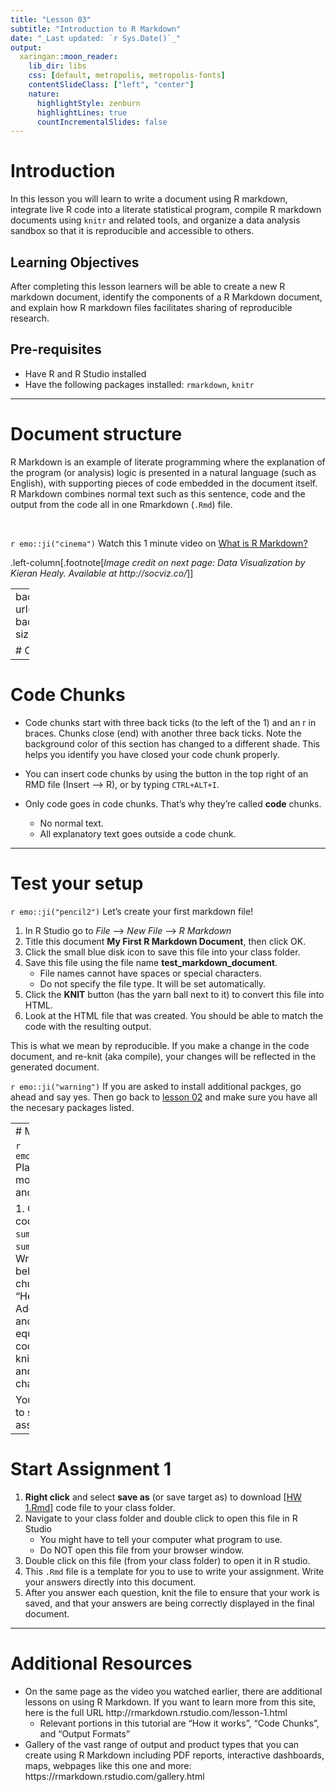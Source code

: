 ```yaml
---
title: "Lesson 03"
subtitle: "Introduction to R Markdown"
date: "_Last updated: `r Sys.Date()`_"
output:
  xaringan::moon_reader:
    lib_dir: libs
    css: [default, metropolis, metropolis-fonts]
    contentSlideClass: ["left", "center"]
    nature:
      highlightStyle: zenburn
      highlightLines: true
      countIncrementalSlides: false
---
```


# Introduction

In this lesson you will learn to write a document using R markdown, integrate live R code into a literate statistical program, compile R markdown documents using `knitr` and related tools, and organize a data analysis sandbox so that it is reproducible and accessible to others.

## Learning Objectives

After completing this lesson learners will be able to create a new R markdown document, identify the components of a R Markdown document, and explain how R markdown files facilitates sharing of reproducible research. 

## Pre-requisites
* Have R and R Studio installed
* Have the following packages installed: `rmarkdown`, `knitr`

---

# Document structure 

R Markdown is an example of literate programming where the explanation of the program (or analysis) logic is presented in a natural language (such as English), with supporting pieces of code embedded in the document itself. R Markdown combines normal text such as this sentence, code and the output from the code all in one Rmarkdown (`.Rmd`) file. 

<br>

`r emo::ji("cinema")` Watch this 1 minute video on [What is R Markdown?](http://rmarkdown.rstudio.com/lesson-1.html)

  
.left-column[.footnote[*Image credit on next page: Data Visualization by Kieran Healy. Available at http://socviz.co/*]]

---
background-image: url('../static/img/rmarkdown_components.png')
background-position: center
background-size: 75%

# Components of a R Markdown document 

---

# Code Chunks 

* Code chunks start with three back ticks (to the left of the 1) and an r in braces. Chunks close (end) with another three back ticks. Note the background color of this section has changed to a different shade. This helps you identify you have closed your code chunk properly. 

* You can insert code chunks by using the button in the top right of an RMD file (Insert --> R), 
or by typing  `CTRL+ALT+I`. 

* Only code goes in code chunks. That's why they're called **code** chunks. 
  - No normal text. 
  - All explanatory text goes outside a code chunk.


---

# Test your setup

`r emo::ji("pencil2")` Let's create your first markdown file!

1. In R Studio go to _File_ --> _New File_ --> _R Markdown_
2. Title this document **My First R Markdown Document**, then click OK.
3. Click the small blue disk icon to save this file into your class folder. 
4. Save this file using the file name **test_markdown_document**. 
    - File names cannot have spaces or special characters.
    - Do not specify the file type. It will be set automatically. 
5. Click the **KNIT** button (has the yarn ball next to it) to convert this file into HTML. 
6. Look at the HTML file that was created. You should be able to match the code with the resulting output. 

This is what we mean by reproducible. If you make a change in the code document, and re-knit (aka compile), your changes will be reflected in the generated document. 

`r emo::ji("warning")` If you are asked to install additional packges, go ahead and say yes. Then go back to [lesson 02](02_setup_slides.html) and make sure you have all the necesary packages listed. 

---
# Make a change

`r emo::ji("pencil2")`  Play around with modifying the text and the R code.

1. Change the code from `summary(cars)` to `summary(iris)`.   
2. Write a sentence below this code chunk. It could be "Hello world". 
3. Add a code chunk and type the equation `2+2` in the code chunk.
4. Re-knit this document and observe your changes. 

You are now ready to start the first assignment.  

---

# Start Assignment 1

1. **Right click** and select **save as** (or save target as) to download [[HW 1.Rmd]](../hw/hw1.Rmd) code file to your class folder. 
2. Navigate to your class folder and double click to open this file in R Studio
    - You might have to tell your computer what program to use. 
    - Do NOT open this file from your browser window. 
3. Double click on this file (from your class folder) to open it in R studio. 
4. This `.Rmd` file is a template for you to use to write your assignment. Write your answers directly into this document. 
5. After you answer each question, knit the file to ensure that your work is saved, and that your answers are being correctly displayed in the final document. 

---

# Additional Resources

* On the same page as the video you watched earlier, there are additional lessons on using R Markdown. If you want to learn more from this site, here is the full URL http://rmarkdown.rstudio.com/lesson-1.html
    - Relevant portions in this tutorial are "How it works", "Code Chunks", and "Output Formats"
* Gallery of the vast range of output and product types that you can create using R Markdown including PDF reports, interactive dashboards, maps, webpages like this one and more:  https://rmarkdown.rstudio.com/gallery.html
